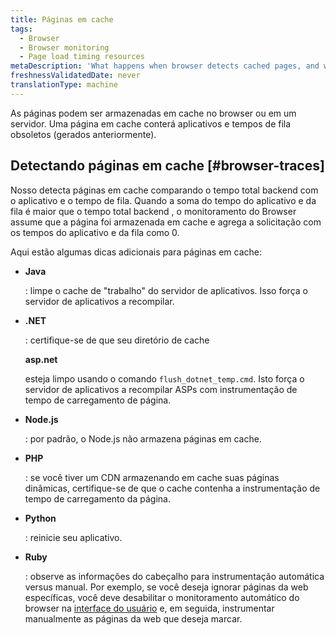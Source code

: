 ```yaml
---
title: Páginas em cache
tags:
  - Browser
  - Browser monitoring
  - Page load timing resources
metaDescription: 'What happens when browser detects cached pages, and what to do.'
freshnessValidatedDate: never
translationType: machine
---
```


As páginas podem ser armazenadas em cache no browser ou em um servidor. Uma página em cache conterá aplicativos e tempos de fila obsoletos (gerados anteriormente).

## Detectando páginas em cache [#browser-traces]

Nosso <InlinePopover type="browser"/>detecta páginas em cache comparando o tempo total backend com o aplicativo e o tempo de fila. Quando a soma do tempo do aplicativo e da fila é maior que o tempo total backend , o monitoramento do Browser assume que a página foi armazenada em cache e agrega a solicitação com os tempos do aplicativo e da fila como 0.

Aqui estão algumas dicas adicionais para páginas em cache:

* <DoNotTranslate>**Java**</DoNotTranslate>

  : limpe o cache de "trabalho" do servidor de aplicativos. Isso força o servidor de aplicativos a recompilar.

* <DoNotTranslate>**.NET**</DoNotTranslate>

  : certifique-se de que seu diretório de cache

  <DoNotTranslate>**asp.net**</DoNotTranslate>

  esteja limpo usando o comando `flush_dotnet_temp.cmd`. Isto força o servidor de aplicativos a recompilar ASPs com instrumentação de tempo de carregamento de página.

* <DoNotTranslate>**Node.js**</DoNotTranslate>

  : por padrão, o Node.js não armazena páginas em cache.

* <DoNotTranslate>**PHP**</DoNotTranslate>

  : se você tiver um CDN armazenando em cache suas páginas dinâmicas, certifique-se de que o cache contenha a instrumentação de tempo de carregamento da página.

* <DoNotTranslate>**Python**</DoNotTranslate>

  : reinicie seu aplicativo.

* <DoNotTranslate>**Ruby**</DoNotTranslate>

  : observe as informações do cabeçalho para instrumentação automática versus manual. Por exemplo, se você deseja ignorar páginas da web específicas, você deve desabilitar o monitoramento automático do browser na [interface do usuário](/docs/browser/new-relic-browser/getting-started/browser-settings) e, em seguida, instrumentar manualmente as páginas da web que deseja marcar.